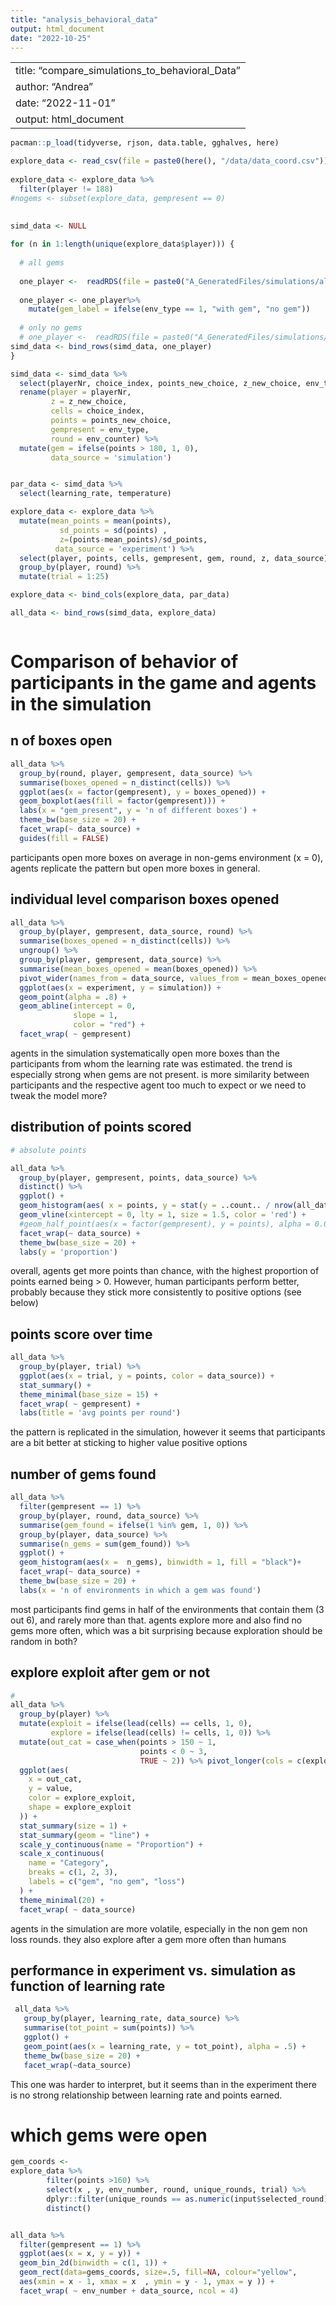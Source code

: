 ```yaml
---
title: "analysis_behavioral_data"
output: html_document
date: "2022-10-25"
---
```


---
title: "compare_simulations_to_behavioral_Data"
author: "Andrea"
date: "2022-11-01"
output: html_document
---


```r

pacman::p_load(tidyverse, rjson, data.table, gghalves, here)

```

```r

explore_data <- read_csv(file = paste0(here(), "/data/data_coord.csv"))
 
explore_data <- explore_data %>% 
  filter(player != 188)
#nogems <- subset(explore_data, gempresent == 0)
                   
                   
simd_data <- NULL

for (n in 1:length(unique(explore_data$player))) {
  
  # all gems
  
  one_player <-  readRDS(file = paste0("A_GeneratedFiles/simulations/all_envs/simulated_choices", n))
  
  one_player <- one_player%>% 
    mutate(gem_label = ifelse(env_type == 1, "with gem", "no gem"))
  
  # only no gems
  # one_player <-  readRDS(file = paste0("A_GeneratedFiles/simulations/simulated_choices", n))
simd_data <- bind_rows(simd_data, one_player)
}

```

```r

  
simd_data <- simd_data %>% 
  select(playerNr, choice_index, points_new_choice, z_new_choice, env_type, env_counter, trial, learning_rate, temperature) %>% 
  rename(player = playerNr,
         z = z_new_choice,
         cells = choice_index,
         points = points_new_choice,
         gempresent = env_type,
         round = env_counter) %>% 
  mutate(gem = ifelse(points > 180, 1, 0),
         data_source = 'simulation')


par_data <- simd_data %>% 
  select(learning_rate, temperature)

explore_data <- explore_data %>% 
  mutate(mean_points = mean(points),
           sd_points = sd(points) ,
           z=(points-mean_points)/sd_points,
          data_source = 'experiment') %>% 
  select(player, points, cells, gempresent, gem, round, z, data_source) %>% 
  group_by(player, round) %>% 
  mutate(trial = 1:25)

explore_data <- bind_cols(explore_data, par_data) 

all_data <- bind_rows(simd_data, explore_data)



```

# Comparison of behavior of participants in the game and agents in the simulation

## n of boxes open

```r

all_data %>% 
  group_by(round, player, gempresent, data_source) %>% 
  summarise(boxes_opened = n_distinct(cells)) %>% 
  ggplot(aes(x = factor(gempresent), y = boxes_opened)) +
  geom_boxplot(aes(fill = factor(gempresent))) +
  labs(x = "gem_present", y = 'n of different boxes') +
  theme_bw(base_size = 20) +
  facet_wrap(~ data_source) +
  guides(fill = FALSE)

```

participants open more boxes on average in non-gems environment (x = 0), agents replicate the pattern but open more boxes in general.


## individual level comparison boxes opened

```r

all_data %>%
  group_by(player, gempresent, data_source, round) %>%
  summarise(boxes_opened = n_distinct(cells)) %>%
  ungroup() %>%
  group_by(player, gempresent, data_source) %>%
  summarise(mean_boxes_opened = mean(boxes_opened)) %>%
  pivot_wider(names_from = data_source, values_from = mean_boxes_opened) %>%
  ggplot(aes(x = experiment, y = simulation)) +
  geom_point(alpha = .8) +
  geom_abline(intercept = 0,
              slope = 1,
              color = "red") +
  facet_wrap( ~ gempresent)

```

agents in the simulation systematically open more boxes than the participants from whom the learning rate was estimated. the trend is especially strong when gems are not present. is more similarity between participants and the respective agent too much to expect or we need to tweak the model more?

## distribution of points scored

```r
# absolute points

all_data %>% 
  group_by(player, gempresent, points, data_source) %>% 
  distinct() %>% 
  ggplot() +
  geom_histogram(aes( x = points, y = stat(y = ..count.. / nrow(all_data))), binwidth = 10, fill = "black") +
  geom_vline(xintercept = 0, lty = 1, size = 1.5, color = 'red') + 
  #geom_half_point(aes(x = factor(gempresent), y = points), alpha = 0.02) +
  facet_wrap(~ data_source) +
  theme_bw(base_size = 20) +
  labs(y = 'proportion')

```

overall, agents get more points than chance, with the highest proportion of points earned being > 0. However, human participants perform better, probably because they stick more consistently to positive options (see below)

## points score over time

```r

all_data %>%
  group_by(player, trial) %>%
  ggplot(aes(x = trial, y = points, color = data_source)) +
  stat_summary() +
  theme_minimal(base_size = 15) +
  facet_wrap( ~ gempresent) +
  labs(title = 'avg points per round')

```

the pattern is replicated in the simulation, however it seems that participants are a bit better at sticking to higher value positive options

## number of gems found

```r
all_data %>% 
  filter(gempresent == 1) %>% 
  group_by(player, round, data_source) %>% 
  summarise(gem_found = ifelse(1 %in% gem, 1, 0)) %>% 
  group_by(player, data_source) %>% 
  summarise(n_gems = sum(gem_found)) %>% 
  ggplot() +
  geom_histogram(aes(x =  n_gems), binwidth = 1, fill = "black")+
  facet_wrap(~ data_source) +
  theme_bw(base_size = 20) +
  labs(x = 'n of environments in which a gem was found')


```

most participants find gems in half of the environments that contain them (3 out 6), and rarely more than that. agents explore more and also find no gems more often, which was a bit surprising because exploration should be random in both?

## explore exploit after gem or not

```r
# 
all_data %>%
  group_by(player) %>%
  mutate(exploit = ifelse(lead(cells) == cells, 1, 0),
         explore = ifelse(lead(cells) != cells, 1, 0)) %>%
  mutate(out_cat = case_when(points > 150 ~ 1,
                             points < 0 ~ 3,
                             TRUE ~ 2)) %>% pivot_longer(cols = c(exploit, explore), names_to = "explore_exploit") %>%
  ggplot(aes(
    x = out_cat,
    y = value,
    color = explore_exploit,
    shape = explore_exploit
  )) +
  stat_summary(size = 1) +
  stat_summary(geom = "line") +
  scale_y_continuous(name = "Proportion") +
  scale_x_continuous(
    name = "Category",
    breaks = c(1, 2, 3),
    labels = c("gem", "no gem", "loss")
  ) +
  theme_minimal(20) +
  facet_wrap( ~ data_source)


```

agents in the simulation are more volatile, especially in the non gem non loss rounds. they also explore after a gem more often than humans

## performance in experiment vs. simulation as function of learning rate

```r


 all_data %>% 
   group_by(player, learning_rate, data_source) %>% 
   summarise(tot_point = sum(points)) %>% 
   ggplot() +
   geom_point(aes(x = learning_rate, y = tot_point), alpha = .5) +
   theme_bw(base_size = 20) +
   facet_wrap(~data_source)


```

This one was harder to interpret, but it seems than in the experiment there is no strong relationship between learning rate and points earned.


# which gems were open

```r


gem_coords <- 
explore_data %>% 
        filter(points >160) %>%
        select(x , y, env_number, round, unique_rounds, trial) %>%
        dplyr::filter(unique_rounds == as.numeric(input$selected_round)) %>%
        distinct()


all_data %>%
  filter(gempresent == 1) %>%
  ggplot(aes(x = x, y = y)) +
  geom_bin_2d(binwidth = c(1, 1)) +
  geom_rect(data=gems_coords, size=.5, fill=NA, colour="yellow",
  aes(xmin = x - 1, xmax = x  , ymin = y - 1, ymax = y )) +
  facet_wrap( ~ env_number + data_source, ncol = 4) 


```


